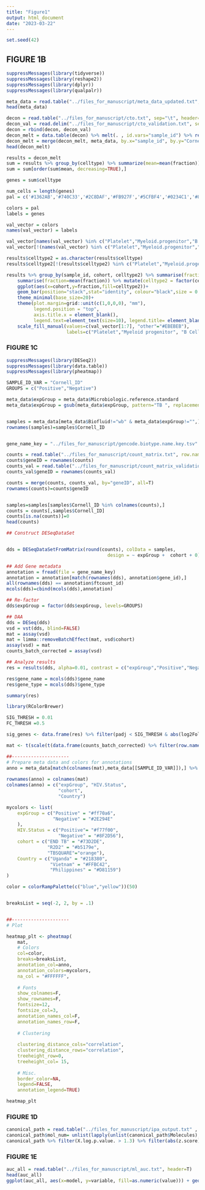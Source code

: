 ```yaml
---
title: "Figure1"
output: html_document
date: "2023-03-22"
---
```

```r
set.seed(42)
```

## FIGURE 1B

```r
suppressMessages(library(tidyverse))
suppressMessages(library(reshape2))
suppressMessages(library(dplyr))
suppressMessages(library(qualpalr))
```

```r
meta_data = read.table("../files_for_manuscript/meta_data_updated.txt", sep="\t", header=T)
head(meta_data)
```
```r
decon = read.table("../files_for_manuscript/cto.txt", sep="\t", header=T)
decon_val = read.delim("../files_for_manuscript/cto_validation.txt", sep="\t", header=T)
decon = rbind(decon, decon_val)
decon_melt = data.table(decon) %>% melt(. , id.vars="sample_id") %>% rename(celltype= variable, fraction=value)
decon_melt = merge(decon_melt, meta_data, by.x="sample_id", by.y="Cornell_ID")
head(decon_melt)
```

```r
results = decon_melt
sum = results %>% group_by(celltype) %>% summarize(mean=mean(fraction))
sum = sum[order(sum$mean, decreasing=TRUE),]

genes = sum$celltype

num_cells = length(genes)
pal = c('#1362AB','#740C33','#2C8DAF','#FB927F','#5CFBF4','#0234C1','#86C35E','#B414A8','#F191B8','#949D0A','#700862','#F5DB9E','#209510','#DBB008','#5C6BFA','#B27DF2','#D6F306','#5EFE36','#A9DAC9','#B2040D','#203760','#4D5D0D','#4A1E80','#F63DFA','#F8169B','#175738','#0C8559','#A1506B','#861FF1','#2BBBB3','#5E210C','#36B976','#CAA376','#D75E16','#73480D','#39F9AD','#85D2F8','#65A2FC','#FC092B','#94A514','#AEBBE6')

colors = pal
labels = genes

val_vector = colors
names(val_vector) = labels

val_vector[names(val_vector) %in% c("Platelet","Myeloid.progenitor","B.cell","Endothelial.cell","NK.Cell","Monocyte","neutrophil")]= c("#72D2D3","#FFBC42","#D81159","#218380","#8F2D56","#2E294E","#CADB7A")
val_vector[!(names(val_vector) %in% c("Platelet","Myeloid.progenitor","B.cell","Endothelial.cell","NK.Cell","Monocyte","neutrophil"))] =" #EBEBEB"

results$celltype2 = as.character(results$celltype)
results$celltype2[!(results$celltype2) %in% c("Platelet","Myeloid.progenitor","B.cell","Endothelial.cell","NK.Cell","Monocyte","neutrophil")] = "other"
```


```r
results %>% group_by(sample_id, cohort, celltype2) %>% summarise(fraction=sum(fraction)) %>% group_by(celltype2,cohort) %>% 
    summarise(fraction=mean(fraction)) %>% mutate(celltype2 = factor(celltype2, levels=c("Platelet","Myeloid.progenitor","B.cell","Endothelial.cell","NK.Cell","Monocyte","neutrophil", "other")))%>%
    ggplot(aes(x=cohort,y=fraction,fill=celltype2))+
    geom_bar(position="stack",stat="identity", colour="black",size = 0.15)+
    theme_minimal(base_size=20)+
    theme(plot.margin=grid::unit(c(1,0,0,0), "mm"),
          legend.position = "top",
          axis.title.x = element_blank(), 
          legend.text=element_text(size=10), legend.title= element_blank(), legend.key.size=unit(0.25, 'cm'))+
    scale_fill_manual(values=c(val_vector[1:7], "other"="#EBEBEB"), 
                      labels=c("Platelet","Myeloid progenitor", "B Cell", "Endothelial cell","NK Cell","Monocyte","Neutrophil","Other")) + scale_x_discrete(labels=c("END TB\nn=89", "R2D2\nn=93", "TB2\nn=55"))
```
### FIGURE 1C

```r
suppressMessages(library(DESeq2))
suppressMessages(library(data.table))
suppressMessages(library(pheatmap))
```


```r
SAMPLE_ID_VAR = "Cornell_ID"
GROUPS = c("Positive","Negative")

meta_data$expGroup = meta_data$Microbiologic.reference.standard
meta_data$expGroup = gsub(meta_data$expGroup, pattern="TB ", replacement="")


samples = meta_data[meta_data$Biofluid!="wb" & meta_data$expGroup!="",]
rownames(samples)=samples$Cornell_ID


gene_name_key = "../files_for_manuscript/gencode.biotype.name.key.tsv"

counts = read.table("../files_for_manuscript/count_matrix.txt", row.names=c(1))
counts$geneID = rownames(counts)
counts_val = read.table("../files_for_manuscript/count_matrix_validation.txt", row.names=c(1))
counts_val$geneID = rownames(counts_val)

counts = merge(counts, counts_val, by="geneID", all=T)
rownames(counts)=counts$geneID


samples=samples[samples$Cornell_ID %in% colnames(counts),]
counts = counts[,samples$Cornell_ID]
counts[is.na(counts)]=0
head(counts)
```

```r
## Construct DESeqDataSet


dds = DESeqDataSetFromMatrix(round(counts), colData = samples,
                                     design = ~ expGroup +  cohort + 0)

## Add Gene metadata
annotation = fread(file = gene_name_key)
annotation = annotation[match(rownames(dds), annotation$gene_id),]
all(rownames(dds) == annotation$ftcount_id)
mcols(dds)=cbind(mcols(dds),annotation)

## Re-factor
dds$expGroup = factor(dds$expGroup, levels=GROUPS)

## DAA
dds = DESeq(dds)
vsd = vst(dds, blind=FALSE)
mat = assay(vsd)
mat = limma::removeBatchEffect(mat, vsd$cohort)
assay(vsd) = mat
counts_batch_corrected = assay(vsd)

## Analyze results
res = results(dds, alpha=0.01, contrast = c("expGroup","Positive","Negative"))

res$gene_name = mcols(dds)$gene_name
res$gene_type = mcols(dds)$gene_type

summary(res)
```

```r
library(RColorBrewer)

SIG_THRESH = 0.01
FC_THRESH =0.5

sig_genes <- data.frame(res) %>% filter(padj < SIG_THRESH & abs(log2FoldChange) > FC_THRESH) %>% rownames()

mat <- t(scale(t(data.frame(counts_batch_corrected) %>% filter(row.names(counts_batch_corrected) %in% all_of(sig_genes)))))

##---------------------
# Prepare meta data and colors for annotations
anno = meta_data[match(colnames(mat),meta_data[[SAMPLE_ID_VAR]]),] %>% dplyr::select(expGroup, HIV.status,cohort, 
                                                                                 Country)
rownames(anno) = colnames(mat)
colnames(anno) = c("expGroup", "HIV.Status",
                   "cohort", 
                   "Country")

mycolors <- list(
    expGroup = c("Positive" = "#ff70a6",
                 "Negative" = "#2E294E"
    ),
    HIV.Status = c("Positive"= "#f77f00",
                   "Negative" = "#8F2D56"),
    cohort = c("END TB" = "#73D2DE",
               "R2D2" = "#b5179e",
               "TBSQUARE"="orange"),
    Country = c("Uganda" = "#218380",
                "Vietnam" = "#FFBC42",
                "Philippines" = "#D81159")
)

color = colorRampPalette(c("blue","yellow"))(50)


breaksList = seq(-2, 2, by = .1)


##---------------------
# Plot

heatmap_plt <- pheatmap(
    mat,
    # Colors
    col=color,
    breaks=breaksList, 
    annotation_col=anno,
    annotation_colors=mycolors,
    na_col = "#FFFFFF",
    
    # Fonts
    show_colnames=F,
    show_rownames=F,
    fontsize=12,
    fontsize_col=3,
    annotation_names_col=F,
    annotation_names_row=F,
    
    # Clustering
    
    clustering_distance_cols="correlation",
    clustering_distance_rows="correlation", 
    treeheight_row=0,
    treeheight_col= 15,
    
    # Misc.
    border_color=NA,
    legend=FALSE,
    annotation_legend=TRUE)

heatmap_plt

```


### FIGURE 1D
```r
canonical_path = read.table("../files_for_manuscript/ipa_output.txt" , sep="\t", header=T)
canonical_path$mol_num= unlist(lapply(unlist(canonical_path$Molecules), function(x){length(unlist(strsplit( x, ",")))}))
canonical_path %>% filter(X.log.p.value. > 1.3) %>% filter(abs(z.score)>1.5)%>%  filter(mol_num > 6) %>% ggplot(aes(x=reorder(Ingenuity.Canonical.Pathways, abs(X.log.p.value.)), y=abs(X.log.p.value.),fill=ifelse(z.score>0,"#D81159", "#218380"))) + geom_bar(stat='identity') + coord_flip()  + theme_bw(base_size=8) + theme(axis.title.y=element_blank(), legend.key.size = unit(0.25, 'cm'), legend.title=element_text(size=6), legend.text=element_text(size=4), legend.position="none", axis.text = element_text(color="black")) + ylab("z-score")
```
### FIGURE 1E
```r
auc_all = read.table("../files_for_manuscript/ml_auc.txt", header=T)
head(auc_all)
ggplot(auc_all, aes(x=model, y=variable, fill=as.numeric(value))) + geom_tile() + scale_fill_gradient2("AUC", low= "#FFBC42",mid="#FFF1D0", high="navy", midpoint=0.80) +coord_equal() + theme_minimal(base_size=20) + theme(axis.title=element_blank(), axis.text.x=element_text(angle=60, hjust=1, vjust=1, color="black"), legend.position="top", legend.text=element_text(size=10, color="black"), legend.title=element_text(size=10, color="black"), axis.text.y=element_text(color="black"))

```

